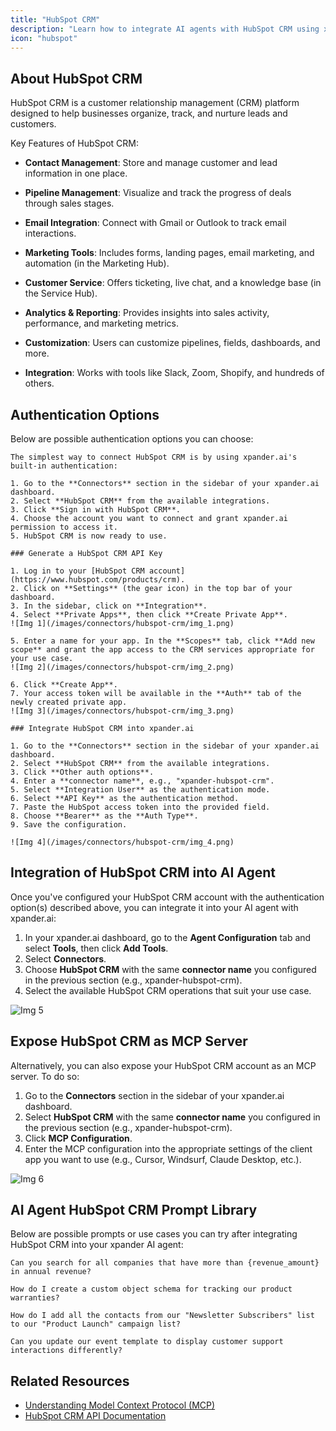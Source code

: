 ```yaml
---
title: "HubSpot CRM"
description: "Learn how to integrate AI agents with HubSpot CRM using xpander.ai. Create intelligent workflows that automatically engage leads, update contact records, and trigger personalized follow-ups based on real-time customer interactions."
icon: "hubspot"
---
```


## About HubSpot CRM

HubSpot CRM is a customer relationship management (CRM) platform designed to help businesses organize, track, and nurture leads and customers.

Key Features of HubSpot CRM:
- **Contact Management**: Store and manage customer and lead information in one place.

- **Pipeline Management**: Visualize and track the progress of deals through sales stages.

- **Email Integration**: Connect with Gmail or Outlook to track email interactions.

- **Marketing Tools**: Includes forms, landing pages, email marketing, and automation (in the Marketing Hub).

- **Customer Service**: Offers ticketing, live chat, and a knowledge base (in the Service Hub).

- **Analytics & Reporting**: Provides insights into sales activity, performance, and marketing metrics.

- **Customization**: Users can customize pipelines, fields, dashboards, and more.

- **Integration**: Works with tools like Slack, Zoom, Shopify, and hundreds of others.

## Authentication Options

Below are possible authentication options you can choose:

<Tabs>
  <Tab title="Built-in xpander.ai Auth">

    The simplest way to connect HubSpot CRM is by using xpander.ai's built-in authentication:

    1. Go to the **Connectors** section in the sidebar of your xpander.ai dashboard.  
    2. Select **HubSpot CRM** from the available integrations.  
    3. Click **Sign in with HubSpot CRM**.  
    4. Choose the account you want to connect and grant xpander.ai permission to access it.  
    5. HubSpot CRM is now ready to use.

  </Tab>

  <Tab title="API Access">

    ### Generate a HubSpot CRM API Key

    1. Log in to your [HubSpot CRM account](https://www.hubspot.com/products/crm).  
    2. Click on **Settings** (the gear icon) in the top bar of your dashboard.  
    3. In the sidebar, click on **Integration**.  
    4. Select **Private Apps**, then click **Create Private App**.  
    ![Img 1](/images/connectors/hubspot-crm/img_1.png)

    5. Enter a name for your app. In the **Scopes** tab, click **Add new scope** and grant the app access to the CRM services appropriate for your use case.  
    ![Img 2](/images/connectors/hubspot-crm/img_2.png)

    6. Click **Create App**.  
    7. Your access token will be available in the **Auth** tab of the newly created private app.  
    ![Img 3](/images/connectors/hubspot-crm/img_3.png)

    ### Integrate HubSpot CRM into xpander.ai

    1. Go to the **Connectors** section in the sidebar of your xpander.ai dashboard.  
    2. Select **HubSpot CRM** from the available integrations.  
    3. Click **Other auth options**.  
    4. Enter a **connector name**, e.g., "xpander-hubspot-crm".  
    5. Select **Integration User** as the authentication mode. 
    6. Select **API Key** as the authentication method.   
    7. Paste the HubSpot access token into the provided field.  
    8. Choose **Bearer** as the **Auth Type**.  
    9. Save the configuration.  

    ![Img 4](/images/connectors/hubspot-crm/img_4.png)

  </Tab>
</Tabs>

## Integration of HubSpot CRM into AI Agent

Once you've configured your HubSpot CRM account with the authentication option(s) described above, you can integrate it into your AI agent with xpander.ai:

1. In your xpander.ai dashboard, go to the **Agent Configuration** tab and select **Tools**, then click **Add Tools**. 
2. Select **Connectors**.  
3. Choose **HubSpot CRM** with the same **connector name** you configured in the previous section (e.g., xpander-hubspot-crm).  
4. Select the available HubSpot CRM operations that suit your use case.  

![Img 5](/images/connectors/hubspot-crm/img_5.png)
## Expose HubSpot CRM as MCP Server

Alternatively, you can also expose your HubSpot CRM account as an MCP server. To do so:

1. Go to the **Connectors** section in the sidebar of your xpander.ai dashboard.  
2. Select **HubSpot CRM** with the same **connector name** you configured in the previous section (e.g., xpander-hubspot-crm).  
3. Click **MCP Configuration**.  
4. Enter the MCP configuration into the appropriate settings of the client app you want to use (e.g., Cursor, Windsurf, Claude Desktop, etc.).

![Img 6](/images/connectors/hubspot-crm/img_6.png)

## AI Agent HubSpot CRM Prompt Library

Below are possible prompts or use cases you can try after integrating HubSpot CRM into your xpander AI agent:

```
Can you search for all companies that have more than {revenue_amount} in annual revenue?
```

````
How do I create a custom object schema for tracking our product warranties?
````

```
How do I add all the contacts from our "Newsletter Subscribers" list to our "Product Launch" campaign list?
```

```
Can you update our event template to display customer support interactions differently?
```

## Related Resources

- [Understanding Model Context Protocol (MCP)](/user-guide/backend-configuration/connectors)
- [HubSpot CRM API Documentation](https://developers.hubspot.com/docs/reference/api/overview)